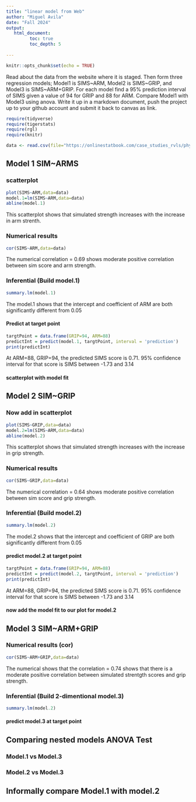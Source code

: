 ```yaml
---
title: "linear model from Web"
author: "Miguel Avila"
date: "Fall 2024"
output:
   html_document:
         toc: true
         toc_depth: 5
        
---
```


```r
knitr::opts_chunk$set(echo = TRUE)
```

Read about the data from the website where it is staged.  Then form three regression models; Model1 is SIMS~ARM, Model2 is SIMS~GRIP, and Model3 is SIMS~ARM+GRIP. For each model find a 95% prediction interval of SIMS given a value of 94  for GRIP and 88 for ARM. Compare Model1 with Model3 using anova. Write it up in a markdown document, push the project up to your github account and submit it back to canvas as link. 

 


```r
require(tidyverse)
require(tigerstats)
require(rgl)
require(knitr)

```

```r
data <- read.csv(file="https://onlinestatbook.com/case_studies_rvls/physical_strength/data.txt",sep="",header=TRUE)  

```

## Model 1 SIM~ARMS

### scatterplot

```r
plot(SIMS~ARM,data=data)
model.1=lm(SIMS~ARM,data=data)
abline(model.1)
```

This scatterplot shows that simulated strength increases with the increase in arm strenth.

### Numerical results

```r
cor(SIMS~ARM,data=data)
```

The numerical correlation = 0.69 shows moderate positive correlation between sim score and arm strength.

### Inferential  (Build model.1)

```r
summary.lm(model.1)
```

The model.1 shows that the intercept and coefficient of ARM are both significantly different from 0.05


#### Predict at target point

```r
targtPoint = data.frame(GRIP=94, ARM=88)
predictInt = predict(model.1, targtPoint, interval = 'prediction')
print(predictInt)
```

At ARM=88, GRIP=94, the predicted SIMS score is 0.71. 95% confidence interval for that score is SIMS between -1.73 and 3.14


#### scatterplot with model fit
  

## Model 2 SIM~GRIP

### Now add in scatterplot

```r
plot(SIMS~GRIP,data=data)
model.2=lm(SIMS~ARM,data=data)
abline(model.2)
```

This scatterplot shows that simulated strength increases with the increase in grip strength.

### Numerical results 
```r
cor(SIMS~GRIP,data=data)
```

The numerical correlation = 0.64 shows moderate positive correlation between sim score and grip strength.

### Inferential  (Build model.2)
  
```r
summary.lm(model.2)
```

The model.2 shows that the intercept and coefficient of GRIP are both significantly different from 0.05


#### predict model.2 at target point

```r
targtPoint = data.frame(GRIP=94, ARM=88)
predictInt = predict(model.2, targtPoint, interval = 'prediction')
print(predictInt)
```

At ARM=88, GRIP=94, the predicted SIMS score is 0.71. 95% confidence interval for that score is SIMS between -1.73 and 3.14   

#### now add the model fit to our plot for model.2
  


## Model 3 SIM~ARM+GRIP

### Numerical results (cor)

```r
cor(SIMS~ARM+GRIP,data=data)
```
The numerical shows that the correlation = 0.74 shows that there is a moderate positive correlation between simulated strentgth scores and grip strength.
  
### Inferential  (Build 2-dimentional model.3)

```r
summary.lm(model.2)
```


#### predict model.3 at target point
  

## Comparing nested models ANOVA Test

### Model.1 vs Model.3
### Model.2 vs Model.3

## Informally compare Model.1 with model.2

